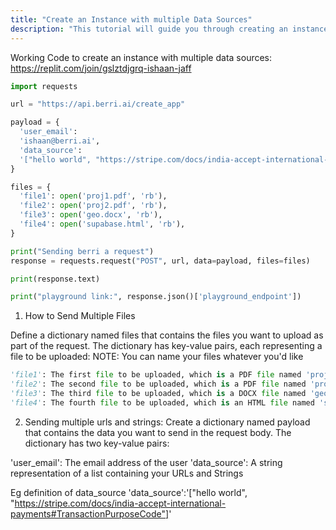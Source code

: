```yaml
---
title: "Create an Instance with multiple Data Sources"
description: "This tutorial will guide you through creating an instance with multiple data sources"
---
```


Working Code to create an instance with multiple data sources: https://replit.com/join/gslztdjgrq-ishaan-jaff

```python
import requests

url = "https://api.berri.ai/create_app"

payload = {
  'user_email':
  'ishaan@berri.ai',
  'data_source':
  '["hello world", "https://stripe.com/docs/india-accept-international-payments#TransactionPurposeCode"]'
}

files = {
  'file1': open('proj1.pdf', 'rb'),
  'file2': open('proj2.pdf', 'rb'),
  'file3': open('geo.docx', 'rb'),
  'file4': open('supabase.html', 'rb'),
}

print("Sending berri a request")
response = requests.request("POST", url, data=payload, files=files)

print(response.text)

print("playground link:", response.json()['playground_endpoint'])

```

1. How to Send Multiple Files

Define a dictionary named files that contains the files you want to upload as part of the request. The dictionary has key-value pairs, each representing a file to be uploaded:
NOTE: You can name your files whatever you'd like
```python
'file1': The first file to be uploaded, which is a PDF file named 'proj1.pdf'.
'file2': The second file to be uploaded, which is a PDF file named 'proj2.pdf'.
'file3': The third file to be uploaded, which is a DOCX file named 'geo.docx'.
'file4': The fourth file to be uploaded, which is an HTML file named 'supabase.html'.
```

2. Sending multiple urls and strings:
Create a dictionary named payload that contains the data you want to send in the request body. The dictionary has two key-value pairs:

'user_email': The email address of the user
'data_source': A string representation of a list containing your URLs and Strings 


Eg definition of data_source 
'data_source':'["hello world", "https://stripe.com/docs/india-accept-international-payments#TransactionPurposeCode"]'
